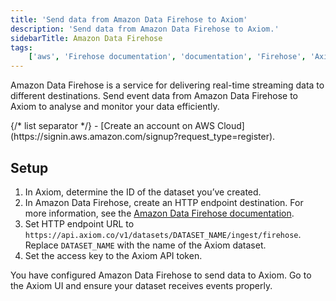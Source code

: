 ```yaml
---
title: 'Send data from Amazon Data Firehose to Axiom'
description: 'Send data from Amazon Data Firehose to Axiom.'
sidebarTitle: Amazon Data Firehose
tags:
    ['aws', 'Firehose documentation', 'documentation', 'Firehose', 'Axiom', 'container logging', 'fluentd', 'fluentbit', 'real-time analysis']
---
```



Amazon Data Firehose is a service for delivering real-time streaming data to different destinations. Send event data from Amazon Data Firehose to Axiom to analyse and monitor your data efficiently.

<AwsDisclaimer />

<Prerequisites />
{/* list separator */}
- [Create an account on AWS Cloud](https://signin.aws.amazon.com/signup?request_type=register).

## Setup

1. In Axiom, determine the ID of the dataset you’ve created.
1. In Amazon Data Firehose, create an HTTP endpoint destination. For more information, see the [Amazon Data Firehose documentation](https://docs.aws.amazon.com/firehose/latest/dev/create-destination.html#create-destination-http).
1. Set HTTP endpoint URL to `https://api.axiom.co/v1/datasets/DATASET_NAME/ingest/firehose`. Replace `DATASET_NAME` with the name of the Axiom dataset.
1. Set the access key to the Axiom API token.

You have configured Amazon Data Firehose to send data to Axiom. Go to the Axiom UI and ensure your dataset receives events properly.
